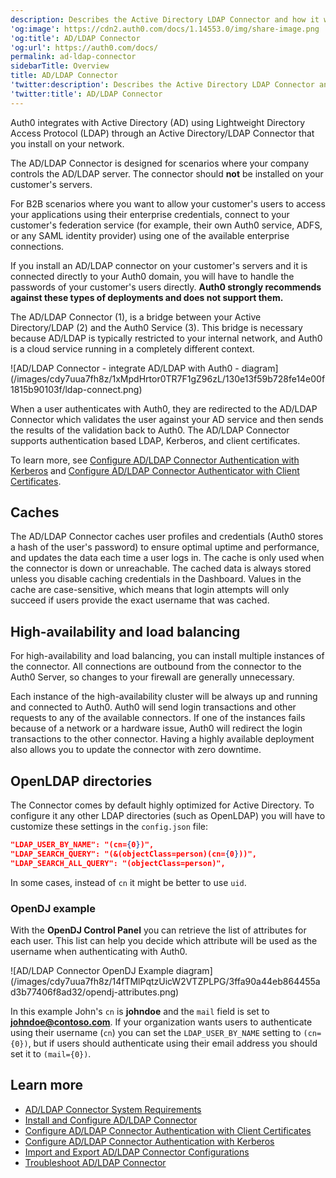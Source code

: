 ```yaml
---
description: Describes the Active Directory LDAP Connector and how it works.
'og:image': https://cdn2.auth0.com/docs/1.14553.0/img/share-image.png
'og:title': AD/LDAP Connector
'og:url': https://auth0.com/docs/
permalink: ad-ldap-connector
sidebarTitle: Overview
title: AD/LDAP Connector
'twitter:description': Describes the Active Directory LDAP Connector and how it works.
'twitter:title': AD/LDAP Connector
---
```

Auth0 integrates with Active Directory (AD) using Lightweight Directory Access Protocol (LDAP) through an Active Directory/LDAP Connector that you install on your network.

<Warning>

The AD/LDAP Connector is designed for scenarios where your company controls the AD/LDAP server. The connector should **not** be installed on your customer's servers.

For B2B scenarios where you want to allow your customer's users to access your applications using their enterprise credentials, connect to your customer's federation service (for example, their own Auth0 service, ADFS, or any SAML identity provider) using one of the available enterprise connections.

If you install an AD/LDAP connector on your customer's servers and it is connected directly to your Auth0 domain, you will have to handle the passwords of your customer's users directly. **Auth0 strongly recommends against these types of deployments and does not support them.**

</Warning>

The AD/LDAP Connector (1), is a bridge between your Active Directory/LDAP (2) and the Auth0 Service (3). This bridge is necessary because AD/LDAP is typically restricted to your internal network, and Auth0 is a cloud service running in a completely different context.

<Frame>![AD/LDAP Connector - integrate AD/LDAP with Auth0 - diagram](/images/cdy7uua7fh8z/1xMpdHrtor0TR7F1gZ96zL/130e13f59b728fe14e00f1815b90103f/ldap-connect.png)</Frame>

When a user authenticates with Auth0, they are redirected to the AD/LDAP Connector which validates the user against your AD service and then sends the results of the validation back to Auth0. The AD/LDAP Connector supports authentication based LDAP, Kerberos, and client certificates.

To learn more, see [Configure AD/LDAP Connector Authentication with Kerberos](/docs/authenticate/identity-providers/enterprise-identity-providers/active-directory-ldap/ad-ldap-connector/configure-ad-ldap-connector-with-kerberos) and [Configure AD/LDAP Connector Authenticator with Client Certificates](/docs/authenticate/identity-providers/enterprise-identity-providers/active-directory-ldap/ad-ldap-connector/configure-ad-ldap-connector-client-certificates).

## Caches

The AD/LDAP Connector caches user profiles and credentials (Auth0 stores a hash of the user's password) to ensure optimal uptime and performance, and updates the data each time a user logs in. The cache is only used when the connector is down or unreachable. The cached data is always stored unless you disable caching credentials in the Dashboard. Values in the cache are case-sensitive, which means that login attempts will only succeed if users provide the exact username that was cached.

## High-availability and load balancing

For high-availability and load balancing, you can install multiple instances of the connector. All connections are outbound from the connector to the Auth0 Server, so changes to your firewall are generally unnecessary.

Each instance of the high-availability cluster will be always up and running and connected to Auth0. Auth0 will send login transactions and other requests to any of the available connectors. If one of the instances fails because of a network or a hardware issue, Auth0 will redirect the login transactions to the other connector. Having a highly available deployment also allows you to update the connector with zero downtime.

## OpenLDAP directories

The Connector comes by default highly optimized for Active Directory. To configure it any other LDAP directories (such as OpenLDAP) you will have to customize these settings in the `config.json` file:

```json lines
"LDAP_USER_BY_NAME": "(cn={0})",
"LDAP_SEARCH_QUERY": "(&(objectClass=person)(cn={0}))",
"LDAP_SEARCH_ALL_QUERY": "(objectClass=person)",
```

In some cases, instead of `cn` it might be better to use `uid`.

### OpenDJ example

With the **OpenDJ Control Panel** you can retrieve the list of attributes for each user. This list can help you decide which attribute will be used as the username when authenticating with Auth0.

<Frame>![AD/LDAP Connector OpenDJ Example diagram](/images/cdy7uua7fh8z/14fTMlPqtzUicW2VTZPLPG/3ffa90a44eb864455ad3b77406f8ad32/opendj-attributes.png)</Frame>

In this example John's `cn` is **johndoe** and the `mail` field is set to **johndoe@contoso.com**. If your organization wants users to authenticate using their username (`cn`) you can set the `LDAP_USER_BY_NAME` setting to `(cn={0})`, but if users should authenticate using their email address you should set it to `(mail={0})`.

## Learn more

* [AD/LDAP Connector System Requirements](/docs/authenticate/identity-providers/enterprise-identity-providers/active-directory-ldap/ad-ldap-connector/ad-ldap-connector-requirements)
* [Install and Configure AD/LDAP Connector](/docs/authenticate/identity-providers/enterprise-identity-providers/active-directory-ldap/ad-ldap-connector/install-configure-ad-ldap-connector)
* [Configure AD/LDAP Connector Authentication with Client Certificates](/docs/authenticate/identity-providers/enterprise-identity-providers/active-directory-ldap/ad-ldap-connector/configure-ad-ldap-connector-client-certificates)
* [Configure AD/LDAP Connector Authentication with Kerberos](/docs/authenticate/identity-providers/enterprise-identity-providers/active-directory-ldap/ad-ldap-connector/configure-ad-ldap-connector-with-kerberos)
* [Import and Export AD/LDAP Connector Configurations](/docs/authenticate/identity-providers/enterprise-identity-providers/active-directory-ldap/ad-ldap-connector/import-export-ad-ldap-connector-configs)
* [Troubleshoot AD/LDAP Connector](/docs/troubleshoot/integration-extensibility-issues/troubleshoot-ad-ldap-connector)